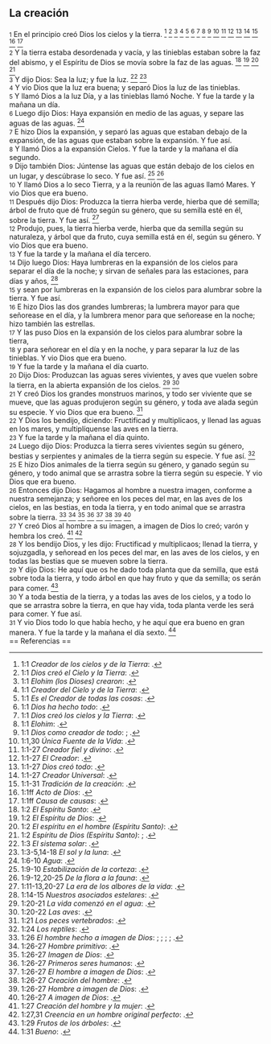 == La creación ==

{{anchor|1}} <small>1</small> En el principio creó Dios los cielos y la tierra. <ref>1:1 ''Creador de los cielos y de la Tierra'': {{lib|LU|128|1|10}}.</ref> <ref>1:1 ''Dios creó el Cielo y la Tierra'': {{lib|LU|92|6|6}}.</ref> <ref>1:1 ''Elohim (los Dioses) crearon'': {{lib|LU|142|3|6}}.</ref> <ref>1:1 ''Creador del Cielo y de la Tierra'': {{lib|LU|96|1|9}}.</ref> <ref>1:1 ''Es el Creador de todas las cosas'': {{lib|LU|131|10|2}}.</ref> <ref>1:1 ''Dios ha hecho todo'': {{lib|LU|6|1|3}}.</ref> <ref>1:1 ''Dios creó los cielos y la Tierra'': {{lib|LU|1|0|1}}.</ref> <ref>1:1 ''Elohim'': {{lib|LU|96|1|8}}.</ref> <ref>1:1 ''Dios como creador de todo'': {{lib|LU|0|2|9}}; {{lib|LU|95|5|9}}.</ref> <ref>1:1,30 ''Única Fuente de la Vida'': {{lib|LU|45|4|9}}.</ref> <ref>1:1-27 ''Creador fiel y divino'': {{lib|LU|2|1|2}}.</ref> <ref>1:1-27 ''El Creador'': {{lib|LU|131|10|6}}.</ref> <ref>1:1-27 ''Dios creó todo'': {{lib|LU|131|2|2}}.</ref> <ref>1:1-27 ''Creador Universal'': {{lib|LU|142|3|7}}.</ref> <ref>1:1-31 ''Tradición de la creación'': {{lib|LU|74|8|1}}.</ref> <ref>1:1ff ''Acto de Dios'': {{lib|LU|10|3|3}}.</ref> <ref>1:1ff ''Causa de causas'': {{lib|LU|2|1|2}}.</ref><br>
{{anchor|2}} <small>2</small> Y la tierra estaba desordenada y vacía, y las tinieblas estaban sobre la faz del abismo, y el Espíritu de Dios se movía sobre la faz de las aguas. <ref>1:2 ''El Espíritu Santo'': {{lib|LU|34|4|1}}.</ref> <ref>1:2 ''El Espíritu de Dios'': {{lib|LU|96|1|9}}.</ref> <ref>1:2 ''El espíritu en el hombre (Espíritu Santo)'': {{lib|LU|103|1|6}}.</ref> <ref>1:2 ''Espíritu de Dios (Espíritu Santo)'': {{lib|LU|8|5|3}}; {{lib|LU|8|5|5}}.</ref><br>
{{anchor|3}} <small>3</small> Y dijo Dios: Sea la luz; y fue la luz. <ref>1:3 ''El sistema solar'': {{lib|LU|57|5|1}}.</ref> <ref>1:3-5,14-18 ''El sol y la luna'': {{lib|LU|74|8|2}}.</ref><br>
{{anchor|4}} <small>4</small> Y vio Dios que la luz era buena; y separó Dios la luz de las tinieblas.<br>
{{anchor|5}} <small>5</small> Y llamó Dios a la luz Día, y a las tinieblas llamó Noche. Y fue la tarde y la mañana un día.<br>
{{anchor|6}} <small>6</small> Luego dijo Dios: Haya expansión en medio de las aguas, y separe las aguas de las aguas. <ref>1:6-10 ''Agua'': {{lib|LU|57|7|7}}.</ref><br>
{{anchor|7}} <small>7</small> E hizo Dios la expansión, y separó las aguas que estaban debajo de la expansión, de las aguas que estaban sobre la expansión. Y fue así.<br>
{{anchor|8}} <small>8</small> Y llamó Dios a la expansión Cielos. Y fue la tarde y la mañana el día segundo.<br>
{{anchor|9}} <small>9</small> Dijo también Dios: Júntense las aguas que están debajo de los cielos en un lugar, y descúbrase lo seco. Y fue así. <ref>1:9-10 ''Estabilización de la corteza'': {{lib|LU|57|8|1}}.</ref> <ref>1:9-12,20-25 ''De la flora a la fauna'': {{lib|LU|58|6|1}}.</ref><br>
{{anchor|10}} <small>10</small> Y llamó Dios a lo seco Tierra, y a la reunión de las aguas llamó Mares. Y vio Dios que era bueno.<br>
{{anchor|11}} <small>11</small> Después dijo Dios: Produzca la tierra hierba verde, hierba que dé semilla; árbol de fruto que dé fruto según su género, que su semilla esté en él, sobre la tierra. Y fue así. <ref>1:11-13,20-27 ''La era de los albores de la vida'': {{lib|LU|58|4|1}}.</ref><br>
{{anchor|12}} <small>12</small> Produjo, pues, la tierra hierba verde, hierba que da semilla según su naturaleza, y árbol que da fruto, cuya semilla está en él, según su género. Y vio Dios que era bueno.<br>
{{anchor|13}} <small>13</small> Y fue la tarde y la mañana el día tercero.<br>
{{anchor|14}} <small>14</small> Dijo luego Dios: Haya lumbreras en la expansión de los cielos para separar el día de la noche; y sirvan de señales para las estaciones, para días y años, <ref>1:14-15 ''Nuestros asociados estelares'': {{lib|LU|41|3|1}}.</ref><br>
{{anchor|15}} <small>15</small> y sean por lumbreras en la expansión de los cielos para alumbrar sobre la tierra. Y fue así.<br>
{{anchor|16}} <small>16</small> E hizo Dios las dos grandes lumbreras; la lumbrera mayor para que señorease en el día, y la lumbrera menor para que señorease en la noche; hizo también las estrellas.<br>
{{anchor|17}} <small>17</small> Y las puso Dios en la expansión de los cielos para alumbrar sobre la tierra,<br>
{{anchor|18}} <small>18</small> y para señorear en el día y en la noche, y para separar la luz de las tinieblas. Y vio Dios que era bueno.<br>
{{anchor|19}} <small>19</small> Y fue la tarde y la mañana el día cuarto.<br>
{{anchor|20}} <small>20</small> Dijo Dios: Produzcan las aguas seres vivientes, y aves que vuelen sobre la tierra, en la abierta expansión de los cielos. <ref>1:20-21 ''La vida comenzó en el agua'': {{lib|LU|58|4|2}}.</ref> <ref>1:20-22 ''Las aves'': {{lib|LU|60|3|22}}.</ref><br>
{{anchor|21}} <small>21</small> Y creó Dios los grandes monstruos marinos, y todo ser viviente que se mueve, que las aguas produjeron según su género, y toda ave alada según su especie. Y vio Dios que era bueno. <ref>1:21 ''Los peces vertebrados'': {{lib|LU|59|4|9}}.</ref><br>
{{anchor|22}} <small>22</small> Y Dios los bendijo, diciendo: Fructificad y multiplicaos, y llenad las aguas en los mares, y multiplíquense las aves en la tierra.<br>
{{anchor|23}} <small>23</small> Y fue la tarde y la mañana el día quinto.<br>
{{anchor|24}} <small>24</small> Luego dijo Dios: Produzca la tierra seres vivientes según su género, bestias y serpientes y animales de la tierra según su especie. Y fue así. <ref>1:24 ''Los reptiles'': {{lib|LU|60|1|9}}.</ref><br>
{{anchor|25}} <small>25</small> E hizo Dios animales de la tierra según su género, y ganado según su género, y todo animal que se arrastra sobre la tierra según su especie. Y vio Dios que era bueno.<br>
{{anchor|26}} <small>26</small> Entonces dijo Dios: Hagamos al hombre a nuestra imagen, conforme a nuestra semejanza; y señoree en los peces del mar, en las aves de los cielos, en las bestias, en toda la tierra, y en todo animal que se arrastra sobre la tierra. <ref>1:26 ''El hombre hecho a imagen de Dios'': {{lib|LU|10|3|1}}; {{lib|LU|117|3|5}}; {{lib|LU|6|5|7}}; {{lib|LU|74|7|6}}; {{lib|LU|7|4|4}}.</ref> <ref>1:26-27 ''Hombre primitivo'': {{lib|LU|61|6|1}}.</ref> <ref>1:26-27 ''Imagen de Dios'': {{lib|LU|108|6|3}}.</ref> <ref>1:26-27 ''Primeros seres humanos'': {{lib|LU|62|5|1}}.</ref> <ref>1:26-27 ''El hombre a imagen de Dios'': {{lib|LU|3|4|7}}.</ref> <ref>1:26-27 ''Creación del hombre'': {{lib|LU|74|0|1}}.</ref> <ref>1:26-27 ''Hombre a imagen de Dios'': {{lib|LU|32|2|8}}.</ref> <ref>1:26-27 ''A imagen de Dios'': {{lib|LU|1|3|1}}.</ref><br>
{{anchor|27}} <small>27</small> Y creó Dios al hombre a su imagen, a imagen de Dios lo creó; varón y hembra los creó. <ref>1:27 ''Creación del hombre y la mujer'': {{lib|LU|167|5|7}}.</ref> <ref>1:27,31 ''Creencia en un hombre original perfecto'': {{lib|LU|89|2|3}}.</ref><br>
{{anchor|28}} <small>28</small> Y los bendijo Dios, y les dijo: Fructificad y multiplicaos; llenad la tierra, y sojuzgadla, y señoread en los peces del mar, en las aves de los cielos, y en todas las bestias que se mueven sobre la tierra.<br>
{{anchor|29}} <small>29</small> Y dijo Dios: He aquí que os he dado toda planta que da semilla, que está sobre toda la tierra, y todo árbol en que hay fruto y que da semilla; os serán para comer. <ref>1:29 ''Frutos de los árboles'': {{lib|LU|76|4|4}}.</ref><br>
{{anchor|30}} <small>30</small> Y a toda bestia de la tierra, y a todas las aves de los cielos, y a todo lo que se arrastra sobre la tierra, en que hay vida, toda planta verde les será para comer. Y fue así.<br>
{{anchor|31}} <small>31</small> Y vio Dios todo lo que había hecho, y he aquí que era bueno en gran manera. Y fue la tarde y la mañana el día sexto. <ref>1:31 ''Bueno'': {{lib|LU|111|6|3}}.</ref><br>
== Referencias ==

<references />
